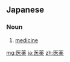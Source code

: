 ==Japanese==
{{ja-kanjitab|い|やく|yomi=o}}

===Noun===
{{ja-noun|いやく}}

# [[medicine]]

[[mg:医薬]]
[[ja:医薬]]
[[zh:医薬]]